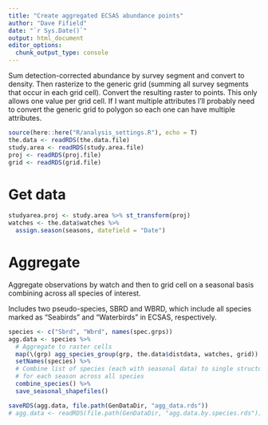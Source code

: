 ```yaml
---
title: "Create aggregated ECSAS abundance points"
author: "Dave Fifield"
date: "`r Sys.Date()`"
output: html_document
editor_options: 
  chunk_output_type: console
---
```



Sum detection-corrected abundance by survey segment and convert to density. Then
rasterize to the generic grid (summing all survey segments that occur in each
grid cell). Convert the resulting raster to points. This only allows one value
per grid cell. If I want multiple attributes I'll probably need to convert the
generic grid to polygon so each one can have multiple attributes.


```r
source(here::here("R/analysis_settings.R"), echo = T)
the.data <- readRDS(the.data.file)
study.area <- readRDS(study.area.file)
proj <- readRDS(proj.file)
grid <- readRDS(grid.file)
```


# Get data

```r
studyarea.proj <- study.area %>% st_transform(proj)
watches <- the.data$watches %>% 
  assign.season(seasons, datefield = "Date")
```


# Aggregate 

Aggregate observations by watch and then to grid cell on a seasonal basis
combining across all species of interest.

Includes two pseudo-species, SBRD and WBRD, which include all species marked
as "Seabirds" and "Waterbirds" in ECSAS, respectively.

```r
species <- c("Sbrd", "Wbrd", names(spec.grps))
agg.data <- species %>%
  # Aggregate to raster cells
  map(\(grp) agg_species_group(grp, the.data$distdata, watches, grid)) %>%
  setNames(species) %>%
  # Combine list of species (each with seasonal data) to single structure
  # for each season across all species
  combine_species() %>%
  save_seasonal_shapefiles()

saveRDS(agg.data, file.path(GenDataDir, "agg_data.rds"))
# agg.data <- readRDS(file.path(GenDataDir, "agg.data.by.species.rds"))
```
